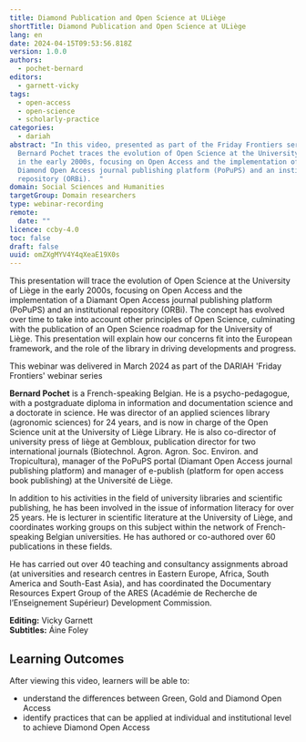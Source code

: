 ```yaml
---
title: Diamond Publication and Open Science at ULiège
shortTitle: Diamond Publication and Open Science at ULiège
lang: en
date: 2024-04-15T09:53:56.818Z
version: 1.0.0
authors:
  - pochet-bernard
editors:
  - garnett-vicky
tags:
  - open-access
  - open-science
  - scholarly-practice
categories:
  - dariah
abstract: "In this video, presented as part of the Friday Frontiers series,
  Bernard Pochet traces the evolution of Open Science at the University of Liège
  in the early 2000s, focusing on Open Access and the implementation of a
  Diamond Open Access journal publishing platform (PoPuPS) and an institutional
  repository (ORBi).  "
domain: Social Sciences and Humanities
targetGroup: Domain researchers
type: webinar-recording
remote:
  date: ""
licence: ccby-4.0
toc: false
draft: false
uuid: omZXgMYV4Y4qXeaE19X0s
---
```

This presentation will trace the evolution of Open Science at the University of Liège in the early 2000s, focusing on Open Access and the implementation of a Diamant Open Access journal publishing platform (PoPuPS) and an institutional repository (ORBi).  The concept has evolved over time to take into account other principles of Open Science, culminating with the publication of an Open Science roadmap for the University of Liège.  This presentation will explain how our concerns fit into the European framework, and the role of the library in driving developments and progress.

This webinar was delivered in March 2024 as part of the DARIAH 'Friday Frontiers' webinar series

**Bernard Pochet** is a French-speaking Belgian. He is a psycho-pedagogue, with a postgraduate diploma in information and documentation science and a doctorate in science. He was director of an applied sciences library (agronomic sciences) for 24 years, and is now in charge of the Open Science unit at the University of Liège Library. He is also co-director of university press of liège at Gembloux, publication director for two international journals (Biotechnol. Agron. Agron. Soc. Environ. and Tropicultura), manager of the PoPuPS portal (Diamant Open Access journal publishing platform) and manager of e-publish (platform for open access book publishing) at the Université de Liège.

In addition to his activities in the field of university libraries and scientific publishing, he has been involved in the issue of information literacy for over 25 years. He is lecturer in scientific literature at the University of Liège, and coordinates working groups on this subject within the network of French-speaking Belgian universities. He has authored or co-authored over 60 publications in these fields.

He has carried out over 40 teaching and consultancy assignments abroad (at universities and research centres in Eastern Europe, Africa, South America and South-East Asia), and has coordinated the Documentary Resources Expert Group of the ARES (Académie de Recherche de l’Enseignement Supérieur) Development Commission.



**Editing:** Vicky Garnett\
**Subtitles:** Áine Foley



## Learning Outcomes

After viewing this video, learners will be able to:

- understand the differences between Green, Gold and Diamond Open Access
- identify practices that can be applied at individual and institutional level to achieve Diamond Open Access

<VideoCard provider="youtube" id="AgxOzH2huTE" title="Diamond Publication and Open Access at ULiège" subtitle="Click here to view" image="images/bernard-pochet-ff-thumbnail.png" />
